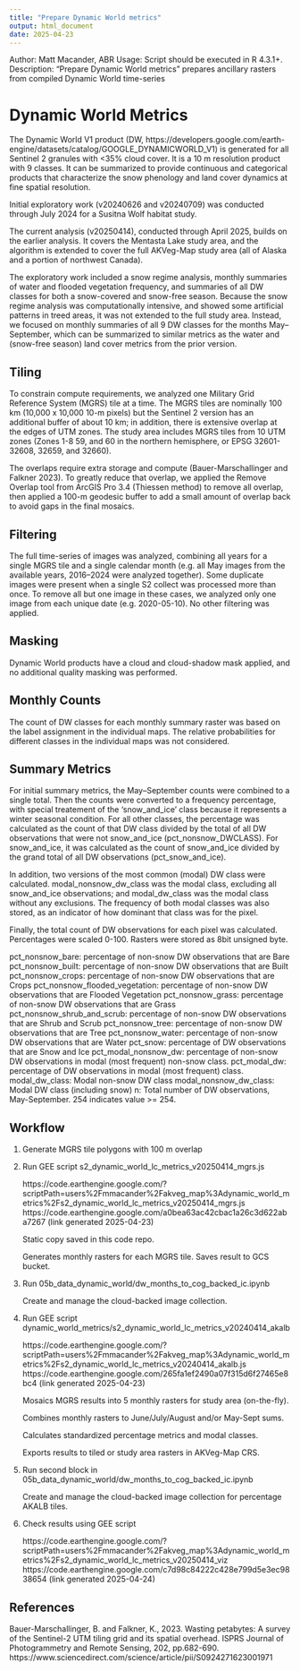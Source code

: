 ```yaml
---
title: "Prepare Dynamic World metrics"
output: html_document
date: 2025-04-23
---
```


Author: Matt Macander, ABR
Usage: Script should be executed in R 4.3.1+.
Description: "Prepare Dynamic World metrics" prepares ancillary rasters from compiled Dynamic World time-series

# Dynamic World Metrics

The Dynamic World V1 product (DW, https://developers.google.com/earth-engine/datasets/catalog/GOOGLE_DYNAMICWORLD_V1) is generated for all Sentinel 2 granules with <35% cloud cover. It is a 10 m resolution product with 9 classes. It can be summarized to provide continuous and categorical products that characterize the snow phenology and land cover dynamics at fine spatial resolution.

Initial exploratory work (v20240626 and v20240709) was conducted through July 2024 for a Susitna Wolf habitat study. 

The current analysis (v20250414), conducted through April 2025, builds on the earlier analysis. It covers the Mentasta Lake study area, and the algorithm is extended to cover the full AKVeg-Map study area (all of Alaska and a portion of northwest Canada).

The exploratory work included a snow regime analysis, monthly summaries of water and flooded vegetation frequency, and summaries of all DW classes for both a snow-covered and snow-free season. Because the snow regime analysis was computationally intensive, and showed some artificial patterns in treed areas, it was not extended to the full study area.  Instead, we focused on monthly summaries of all 9 DW classes for the months May–September, which can be summarized to similar metrics as the water and (snow-free season) land cover metrics from the prior version.

## Tiling
To constrain compute requirements, we analyzed one Military Grid Reference System (MGRS) tile at a time. The MGRS tiles are nominally 100 km (10,000 x 10,000 10-m pixels) but the Sentinel 2 version has an additional buffer of about 10 km; in addition, there is extensive overlap at the edges of UTM zones. The study area includes MGRS tiles from 10 UTM zones (Zones 1-8 59, and 60 in the northern hemisphere, or EPSG 32601-32608, 32659, and 32660).

The overlaps require extra storage and compute (Bauer-Marschallinger and Falkner 2023). To greatly reduce that overlap, we applied the Remove Overlap tool from ArcGIS Pro 3.4 (Thiessen method) to remove all overlap, then applied a 100-m geodesic buffer to add a small amount of overlap back to avoid gaps in the final mosaics.

## Filtering
The full time-series of images was analyzed, combining all years for a single MGRS tile and a single calendar month (e.g. all May images from the available years, 2016–2024 were analyzed together). Some duplicate images were present when a single S2 collect was processed more than once. To remove all but one image in these cases, we analyzed only one image from each unique date (e.g. 2020-05-10). No other filtering was applied.

## Masking
Dynamic World products have a cloud and cloud-shadow mask applied, and no additional quality masking was performed.

## Monthly Counts
The count of DW classes for each monthly summary raster was based on the label assignment in the individual maps. The relative probabilities for different classes in the individual maps was not considered. 

## Summary Metrics
For initial summary metrics, the May–September counts were combined to a single total. Then the counts were converted to a frequency percentage, with special treatement of the 'snow_and_ice' class because it represents a winter seasonal condition. For all other classes, the percentage was calculated as the count of that DW class divided by the total of all DW observations that were not snow_and_ice (pct_nonsnow_DWCLASS). For snow_and_ice, it was calculated as the count of snow_and_ice divided by the grand total of all DW observations (pct_snow_and_ice). 

In addition, two versions of the most common (modal) DW class were calculated. modal_nonsnow_dw_class was the modal class, excluding all snow_and_ice observations; and modal_dw_class was the modal class without any exclusions. The frequency of both modal classes was also stored, as an indicator of how dominant that class was for the pixel.

Finally, the total count of DW observations for each pixel was calculated. Percentages were scaled 0-100. Rasters were stored as 8bit unsigned byte.

pct_nonsnow_bare: percentage of non-snow DW observations that are Bare
pct_nonsnow_built: percentage of non-snow DW observations that are Built
pct_nonsnow_crops: percentage of non-snow DW observations that are Crops
pct_nonsnow_flooded_vegetation: percentage of non-snow DW observations that are Flooded Vegetation
pct_nonsnow_grass: percentage of non-snow DW observations that are Grass
pct_nonsnow_shrub_and_scrub: percentage of non-snow DW observations that are Shrub and Scrub
pct_nonsnow_tree: percentage of non-snow DW observations that are Tree
pct_nonsnow_water: percentage of non-snow DW observations that are Water
pct_snow: percentage of DW observations that are Snow and Ice
pct_modal_nonsnow_dw: percentage of non-snow DW observations in modal (most frequent) non-snow class.
pct_modal_dw: percentage of DW observations in modal (most frequent) class.
modal_dw_class: Modal non-snow DW class
modal_nonsnow_dw_class: Modal DW class (including snow)
n: Total number of DW observations, May-September. 254 indicates value >= 254.

## Workflow

1. Generate MGRS tile polygons with 100 m overlap
    
1. Run GEE script s2_dynamic_world_lc_metrics_v20250414_mgrs.js 

    https://code.earthengine.google.com/?scriptPath=users%2Fmmacander%2Fakveg_map%3Adynamic_world_metrics%2Fs2_dynamic_world_lc_metrics_v20250414_mgrs.js
    https://code.earthengine.google.com/a0bea63ac42cbac1a26c3d622aba7267  (link generated 2025-04-23)

    Static copy saved in this code repo.

    Generates monthly rasters for each MGRS tile. Saves result to GCS bucket.
1. Run 05b_data_dynamic_world/dw_months_to_cog_backed_ic.ipynb

    Create and manage the cloud-backed image collection.

1. Run GEE script dynamic_world_metrics/s2_dynamic_world_lc_metrics_v20240414_akalb

    https://code.earthengine.google.com/?scriptPath=users%2Fmmacander%2Fakveg_map%3Adynamic_world_metrics%2Fs2_dynamic_world_lc_metrics_v20240414_akalb.js
    https://code.earthengine.google.com/265fa1ef2490a07f315d6f27465e8bc4  (link generated 2025-04-23)

    Mosaics MGRS results into 5 monthly rasters for study area (on-the-fly).
  
    Combines monthly rasters to June/July/August and/or May-Sept sums.

    Calculates standardized percentage metrics and modal classes.

    Exports results to tiled or study area rasters in AKVeg-Map CRS.

1. Run second block in 05b_data_dynamic_world/dw_months_to_cog_backed_ic.ipynb

    Create and manage the cloud-backed image collection for percentage AKALB tiles.
1. Check results using GEE script 

    https://code.earthengine.google.com/?scriptPath=users%2Fmmacander%2Fakveg_map%3Adynamic_world_metrics%2Fs2_dynamic_world_lc_metrics_v20250414_viz
    https://code.earthengine.google.com/c7d98c84222c428e799d5e3ec9838654 (link generated 2025-04-24)


## References

Bauer-Marschallinger, B. and Falkner, K., 2023. Wasting petabytes: A survey of the Sentinel-2 UTM tiling grid and its spatial overhead. ISPRS Journal of Photogrammetry and Remote Sensing, 202, pp.682-690. https://www.sciencedirect.com/science/article/pii/S0924271623001971